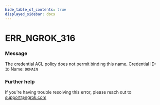 ```yaml
---
hide_table_of_contents: true
displayed_sidebar: docs
---
```



# ERR_NGROK_316

### Message
The credential ACL policy does not permit binding this name.
Credential ID: `ID`
Name: `DOMAIN`

<ErrorDetails error='err_ngrok_316' />


### Further help
If you're having trouble resolving this error, please reach out to [support@ngrok.com](mailto:support@ngrok.com?subject=Help%20with%20ERR_NGROK_316)

